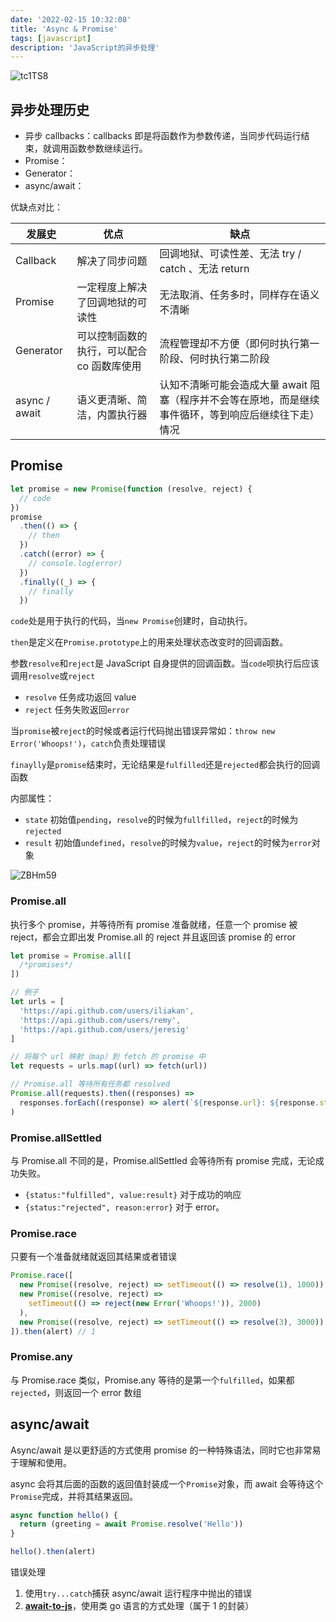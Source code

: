 ```yaml
---
date: '2022-02-15 10:32:08'
title: 'Async & Promise'
tags: [javascript]
description: 'JavaScript的异步处理'
---
```


![tc1TS8](https://pics-rust.vercel.app/uPic/tc1TS8.jpg)

## 异步处理历史

- 异步 callbacks：callbacks 即是将函数作为参数传递，当同步代码运行结束，就调用函数参数继续运行。
- Promise：
- Generator：
- async/await：

优缺点对比：

| 发展史        | 优点                                       | 缺点                                                                                                  |
| ------------- | ------------------------------------------ | ----------------------------------------------------------------------------------------------------- |
| Callback      | 解决了同步问题                             | 回调地狱、可读性差、无法 try / catch 、无法 return                                                    |
| Promise       | 一定程度上解决了回调地狱的可读性           | 无法取消、任务多时，同样存在语义不清晰                                                                |
| Generator     | 可以控制函数的执行，可以配合 co 函数库使用 | 流程管理却不方便（即何时执行第一阶段、何时执行第二阶段                                                |
| async / await | 语义更清晰、简洁，内置执行器               | 认知不清晰可能会造成大量 await 阻塞（程序并不会等在原地，而是继续事件循环，等到响应后继续往下走）情况 |

## Promise

```js
let promise = new Promise(function (resolve, reject) {
  // code
})
promise
  .then(() => {
    // then
  })
  .catch((error) => {
    // console.log(error)
  })
  .finally((_) => {
    // finally
  })
```

`code`处是用于执行的代码，当`new Promise`创建时，自动执行。

`then`是定义在`Promise.prototype`上的用来处理状态改变时的回调函数。

参数`resolve`和`reject`是 JavaScript 自身提供的回调函数。当`code`呗执行后应该调用`resolve`或`reject`

- `resolve` 任务成功返回 value
- `reject` 任务失败返回`error`

当`promise`被`reject`的时候或者运行代码抛出错误异常如：`throw new Error('Whoops!')`，`catch`负责处理错误

`finaylly`是`promise`结束时，无论结果是`fulfilled`还是`rejected`都会执行的回调函数

内部属性：

- `state` 初始值`pending`，`resolve`的时候为`fullfilled`，`reject`的时候为`rejected`
- `result` 初始值`undefined`，`resolve`的时候为`value`，`reject`的时候为`error`对象

![ZBHm59](https://pics-rust.vercel.app/uPic/ZBHm59.png)

### Promise.all

执行多个 promise，并等待所有 promise 准备就绪，任意一个 promise 被 reject，都会立即出发 Promise.all 的 reject 并且返回该 promise 的 error

```js
let promise = Promise.all([
  /*promises*/
])

// 例子
let urls = [
  'https://api.github.com/users/iliakan',
  'https://api.github.com/users/remy',
  'https://api.github.com/users/jeresig'
]

// 将每个 url 映射（map）到 fetch 的 promise 中
let requests = urls.map((url) => fetch(url))

// Promise.all 等待所有任务都 resolved
Promise.all(requests).then((responses) =>
  responses.forEach((response) => alert(`${response.url}: ${response.status}`))
)
```

### Promise.allSettled

与 Promise.all 不同的是，Promise.allSettled 会等待所有 promise 完成，无论成功失败。

- `{status:"fulfilled", value:result}` 对于成功的响应
- `{status:"rejected", reason:error}` 对于 error。

### Promise.race

只要有一个准备就绪就返回其结果或者错误

```js
Promise.race([
  new Promise((resolve, reject) => setTimeout(() => resolve(1), 1000)),
  new Promise((resolve, reject) =>
    setTimeout(() => reject(new Error('Whoops!')), 2000)
  ),
  new Promise((resolve, reject) => setTimeout(() => resolve(3), 3000))
]).then(alert) // 1
```

### Promise.any

与 Promise.race 类似，Promise.any 等待的是第一个`fulfilled`，如果都`rejected`，则返回一个 error 数组

## async/await

Async/await 是以更舒适的方式使用 promise 的一种特殊语法，同时它也非常易于理解和使用。

async 会将其后面的函数的返回值封装成一个`Promise`对象，而 await 会等待这个`Promise`完成，并将其结果返回。

```js
async function hello() {
  return (greeting = await Promise.resolve('Hello'))
}

hello().then(alert)
```

错误处理

1. 使用`try...catch`捕获 async/await 运行程序中抛出的错误
2. **[await-to-js](https://www.npmjs.com/package/await-to-js)**，使用类 go 语言的方式处理（属于 1 的封装）
